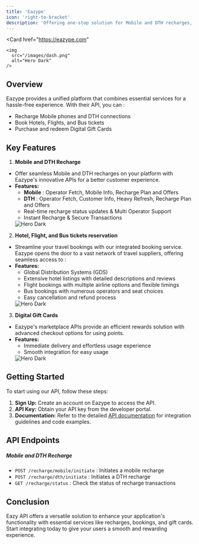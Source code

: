 ```yaml
---
title: 'Eazype'
icon: 'right-to-bracket'
description: 'Offering one-stop solution for Mobile and DTH recharges, Travel bookings, and Digital Gift Card purchases.'
---
```


  <Card
  href="https://eazype.com"
  >
    <img
      src="/images/dash.png"
      alt="Hero Dark"
    />
  </Card>

## Overview

Eazype provides a unified platform that combines essential services for a hassle-free experience. With their API, you can :
 - Recharge Mobile phones and DTH connections
 - Book Hotels, Flights, and Bus tickets
 - Purchase and redeem Digital Gift Cards


## Key Features

1. **Mobile and DTH Recharge**
  - Offer seamless Mobile and DTH recharges on your platform with Eazype's innovative APIs for a better customer experience.
  - **Features:**
    - **Mobile** : Operator Fetch, Mobile Info, Recharge Plan and Offers
    - **DTH** : Operator Fetch, Customer Info, Heavy Refresh, Recharge Plan and Offers
    - Real-time recharge status updates & Multi Operator Support
    - Instant Recharge & Secure Transactions
    <CardGroup cols={1}>
      <Card
      href="https://eazype.com/recharge-services"
      >
        <img
          src="/images/recharge-1.png"
          alt="Hero Dark"
        style={{ width: '50%', height: '50%', margin: '0px auto' }}
        />
      </Card>
    </CardGroup>
2. **Hotel, Flight, and Bus tickets reservation**
  - Streamline your travel bookings with our integrated booking service. Eazype opens the door to a vast network of travel suppliers, offering seamless access to :
  - **Features:**
    - Global Distribution Systems (GDS)
    - Extensive hotel listings with detailed descriptions and reviews
    - Flight bookings with multiple airline options and flexible timings
    - Bus bookings with numerous operators and seat choices
    - Easy cancellation and refund process
    <CardGroup cols={1}>
      <Card
      href="https://eazype.com/travel-booking"
      >
        <img
          src="/images/travel.png"
          alt="Hero Dark"
            style={{ width: '85%', height: '85%', margin: '0px auto' }}
        />
      </Card>
    </CardGroup>
3. **Digital Gift Cards**
  - Eazype's marketplace APIs provide an efficient rewards solution with advanced checkout options for using points.
  - **Features:**
    - Immediate delivery and effortless usage experience
    - Smooth integration for easy usage
     <CardGroup cols={1}>
      <Card
      href="https://eazype.com/gift-card"
      >
        <img
          src="/images/gift.png"
          alt="Hero Dark"
           style={{ width: '100%', height: '100%', margin: '0px auto' }}
        />
      </Card>
    </CardGroup>

## Getting Started

To start using our API, follow these steps:

   1. **Sign Up:** Create an account on Eazype to access the API.
   2. **API Key:** Obtain your API key from the developer portal.
   3. **Documentation:** Refer to the detailed [API documentation](https://docs.eazype.com/introduction) for integration guidelines and code examples.

## API Endpoints

##### Mobile and DTH Recharge

 - `POST /recharge/mobile/initiate` : Initiates a mobile recharge
 - `POST /recharge/dth/initiate` : Initiates a DTH recharge
 - `GET /recharge/status` : Check the status of recharge transactions

 ## Conclusion

Eazy API offers a versatile solution to enhance your application's functionality with essential services like recharges, bookings, and gift cards. Start integrating today to give your users a smooth and rewarding experience.